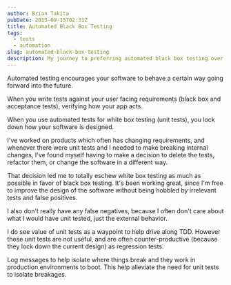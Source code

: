 ```yaml
---
author: Brian Takita
pubDate: 2013-09-15T02:31Z
title: Automated Black Box Testing
tags:
  - tests
  - automation
slug: automated-black-box-testing
description: My journey to preferring automated black box testing over white box testing.
---
```


Automated testing encourages your software to behave a certain way going forward into the future.

When you write tests against your user facing requirements (black box and acceptance tests), verifying how your app
acts.

When you use automated tests for white box testing (unit tests), you lock down how your software is designed.

I've worked on products which often has changing requirements, and whenever there were unit tests and I needed to
make breaking internal changes, I've found myself having to make a decision to delete the tests, refactor them, or
change the software in a different way.

That decision led me to totally eschew white box testing as much as possible in favor of black box testing. It's
been working great, since I'm free to improve the design of the software without being hobbled by irrelevant tests
and false positives.

I also don't really have any false negatives, because I often don't care about what I would have unit tested, just
the external behavior.

I do see value of unit tests as a waypoint to help drive along TDD. However these unit tests are not useful, and are
often counter-productive (because they lock down the current design) as regression tests.

Log messages to help isolate where things break and they work in production environments to boot. This help
alleviate the need for unit tests to isolate breakages.

